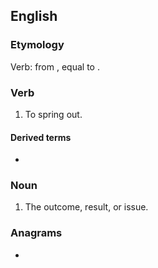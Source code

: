 ==English==

===Etymology===
Verb: from {{etyl|enm|en}} {{m|enm|outspringen}}, equal to {{prefix|en|out|spring}}.

===Verb===
{{en-verb|outsprings|outspringing|outsprang|outsprung}}

# {{lb|en|intransitive}} To spring out.

====Derived terms====
* {{l|en|outspringing}}<!--noun-->

===Noun===
{{en-noun|?}}

# The outcome, result, or issue.

===Anagrams===
* {{anagrams|en|a=ginoprstu|posturing|spring out|sprouting|stuporing}}